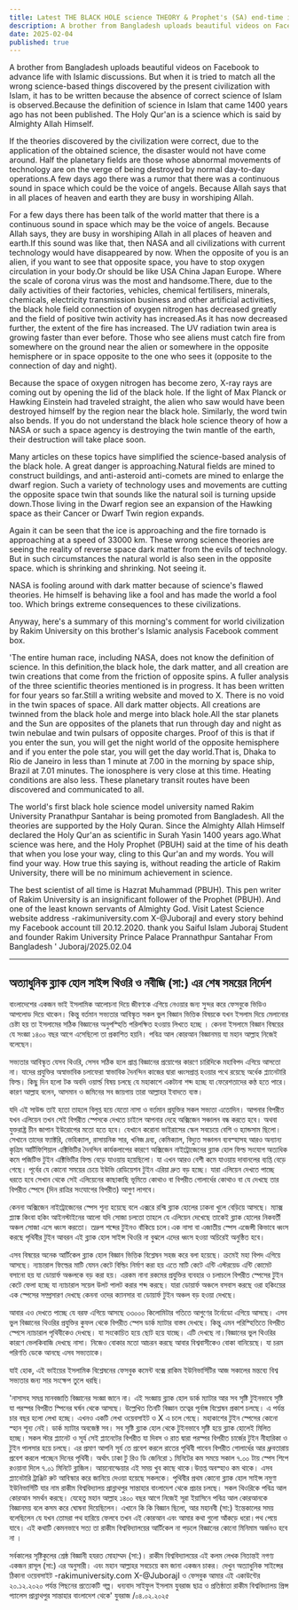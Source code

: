 ```yaml
---
title: Latest THE BLACK HOLE science THEORY & Prophet's (SA) end-time instructions
description: A brother from Bangladesh uploads beautiful videos on Facebook to advance life with Islamic discussions. But when it is tried to match all the wrong science-based things discovered by the present civilization with Islam, it has to be written because the absence of correct science of Islam is observed.Because the definition of science in Islam that came 1400 years ago has not been published.
date: 2025-02-04
published: true
---
```


A brother from Bangladesh uploads beautiful videos on Facebook to advance life with Islamic discussions. But when it is tried to match all the wrong science-based things discovered by the present civilization with Islam, it has to be written because the absence of correct science of Islam is observed.Because the definition of science in Islam that came 1400 years ago has not been published. The Holy Qur'an is a science which is said by Almighty Allah Himself.

If the theories discovered by the civilization were correct, due to the application of the obtained science, the disaster would not have come around. Half the planetary fields are those whose abnormal movements of technology are on the verge of being destroyed by normal day-to-day operations.A few days ago there was a rumor that there was a continuous sound in space which could be the voice of angels. Because Allah says that in all places of heaven and earth they are busy in worshiping Allah.

For a few days there has been talk of the world matter that there is a continuous sound in space which may be the voice of angels. Because Allah says, they are busy in worshiping Allah in all places of heaven and earth.If this sound was like that, then NASA and all civilizations with current technology would have disappeared by now. When the opposite of you is an alien, if you want to see that opposite space, you have to stop oxygen circulation in your body.Or should be like USA China Japan Europe. Where the scale of corona virus was the most and handsome.There, due to the daily activities of their factories, vehicles, chemical fertilisers, minerals, chemicals, electricity transmission business and other artificial activities, the black hole field connection of oxygen nitrogen has decreased greatly and the field of positive twin activity has increased.As it has now decreased further, the extent of the fire has increased. The UV radiation twin area is growing faster than ever before. Those who see aliens must catch fire from somewhere on the ground near the alien or somewhere in the opposite hemisphere or in space opposite to the one who sees it (opposite to the connection of day and night).

Because the space of oxygen nitrogen has become zero, X-ray rays are coming out by opening the lid of the black hole. If the light of Max Planck or Hawking Einstein had traveled straight, the alien who saw would have been destroyed himself by the region near the black hole.
Similarly, the word twin also bends. If you do not understand the black hole science theory of how a NASA or such a space agency is destroying the twin mantle of the earth, their destruction will take place soon.

Many articles on these topics have simplified the science-based analysis of the black hole. A great danger is approaching.Natural fields are mined to construct buildings, and anti-asteroid anti-comets are mined to enlarge the dwarf region. Such a variety of technology uses and movements are cutting the opposite space twin that sounds like the natural soil is turning upside down.Those living in the Dwarf region see an expansion of the Hawking space as their Cancer or Dwarf Twin region expands.

Again it can be seen that the ice is approaching and the fire tornado is approaching at a speed of 33000 km. These wrong science theories are seeing the reality of reverse space dark matter from the evils of technology. But in such circumstances the natural world is also seen in the opposite space. which is shrinking and shrinking. Not seeing it.

NASA is fooling around with dark matter
because of science's flawed theories. He himself is behaving like a fool and has made the world a fool too. Which brings extreme consequences to these civilizations.

Anyway, here's a summary of this morning's comment for world civilization by Rakim University on this brother's Islamic analysis Facebook comment box.

'The entire human race, including NASA, does not know the definition of science. In this definition,the black hole, the dark matter, and all creation are twin creations that come from the friction of opposite spins. A fuller analysis of the three scientific theories mentioned is in progress. It has been written for four years so far.Still a writing website and moved to X. There is no void in the twin spaces of space. All dark matter objects. All creations are twinned from the black hole and merge into black hole.All the star planets and the Sun are opposites of the planets that run through day and night as twin nebulae and twin pulsars of opposite charges. Proof of this is that if you enter the sun, you will get the night world of the opposite hemisphere and if you enter the pole star, you will get the day world.That is, Dhaka to Rio de Janeiro in less than 1 minute at 7.00 in the morning by space ship, Brazil at 7.01 minutes. The ionosphere is very close at this time. Heating conditions are also less. These planetary transit routes have been discovered and communicated to all.

The world's first black hole science model university named Rakim University Pranathpur Santahar is being promoted from Bangladesh. All the theories are supported by the Holy Quran. Since the Almighty Allah Himself declared the Holy Qur'an as scientific in Surah Yasin 1400 years ago.What science was here, and the Holy Prophet (PBUH) said at the time of his death that when you lose your way, cling to this Qur'an and my words. You will find your way. How true this saying is, without reading the article of Rakim University, there will be no minimum achievement in science.

The best scientist of all time is Hazrat Muhammad (PBUH). This pen writer of Rakim University is an insignificant follower of the Prophet (PBUH). And one of the least known servants of Almighty God. Visit Latest Science website address -rakimuniversity.com
X-@JuborajI and every story behind my Facebook account till 20.12.2020.
thank you
Saiful Islam Juboraj
Student and founder
Rakim University
Prince Palace
Prannathpur
Santahar
From Bangladesh '
Juboraj/2025.02.04

---

## অত‍্যাধুনিক ব্ল‍্যাক হোল সাইন্স থিওরি ও নবীজি (সা:) এর শেষ সময়ের নির্দেশ

বাংলাদেশের একজন ভাই ইসলামিক আলোচনা দিয়ে জীবণকে এগিয়ে নেওয়ার জন‍্য সুন্দর করে ফেস‍বুকে ভিডিও আপলোড দিয়ে থাকেন। কিন্তু  বর্তমান সভ‍্যতার আবিস্কৃত সকল ভুল বিজ্ঞান ভিত্তিক বিষয়কে যখন  ইসলাম দিয়ে মেলানোর চেষ্টা হয় তা ইসলামের সঠিক বিজ্ঞানের অনুপস্হিতি পরিলক্ষিত হওয়ায় লিখতে হচ্ছে  ।
কেননা ইসলামে বিজ্ঞান বিষয়ের যে সংজ্ঞা ১৪০০ বছর আগে এসেছিলো তা প্রকাশিত হয়নি। পবিত্র আল কোরআন বিজ্ঞানময় যা মহান আল্লাহ নিজেই বলেছেন।

সভ‍্যতার আবিস্কৃত যেসব থিওরি, সেসব সঠিক হলে প্রাপ্ত বিজ্ঞানের প্রয়োগের কারণে চারিদিকে মহাবিপদ এগিয়ে আসতো না। যাদের প্রযুক্তির অস্বাভাবিক চলাফেরা স্বাভাবিক দৈনন্দিন কাজের দ্বারা ধ্বংসপ্রাপ্ত হওয়ার পথে রয়েছে অর্ধেক প্ল‍্যানেটারি ফিল্ড। কিছু দিন হলো টক অবদি ওয়ার্ল্ড  বিষয় চলছে যে মহাকাশে একটানা শব্দ হচ্ছে যা ফেরেশতাদের কণ্ঠ হতে পারে। কারণ আল্লাহ বলেন, আসমান ও জমিনের সব জায়গায় তারা আল্লাহর ইবাদতে ব্যস্ত।

যদি এই সাউন্ড তাই হতো তাহলে বিলুপ্ত হয়ে যেতো নাসা ও বর্তমান প্রযুক্তির সকল সভ‍্যতা এতোদিন। আপনার বিপরীত যখন এলিয়েন তখন সেই বিপরীত স্পেসকে দেখতে চাইলে আপনার দেহে অক্সিজেন সঞ্চালন বন্ধ করতে হবে। অথবা যুক্তরাষ্ট্র চীন জাপান ইউরোপের মতো হতে হবে। যেখানে করোনা ভাইরাসের স্কেল সবচেয়ে বেশি ও হ‍্যান্ডসাম ছিলো। সেখানে তাদের ফ‍্যাক্টরি, ভেহিক‍্যাল, রাসায়নিক সার, খনিজ দ্রব‍্য, কেমিক‍্যাল, বিদ‍্যুত সঞ্চালন ব‍্যবস্হাসহ আরও অন‍্যান‍্য কৃত্রিম আর্টিফিশিয়াল এক্টিভিটির দৈনন্দিন কার্যকলাপের কারণে অক্সিজেন নাইট্রোজেনের ব্ল‍্যাক হোল ফিল্ড সংযোগ অত‍্যধিক কমে পজিটিভ টুইন এক্টিভিটির ফিল্ড বেড়ে যাওয়ায় হয়েছিলো। যা এখন আরও বেশী কমে  যাওয়ায় দাবানলের  ব‍্যপ্তি বেড়ে গেছে। পূর্বের যে কোনো সময়ের চেয়ে ইউভি রেডিয়েশন টুইন  এরিয়া দ্রুত বড় হচ্ছে। যারা এলিয়েন দেখতে পাচ্ছে ধরতে হবে সেখান থেকে সেই এলিয়েনের  কাছাকাছি ভূমিতে কোথাও বা বিপরীত গোলার্ধের কোথাও বা যে দেখছে তার বিপরীত স্পেসে (দিন রাত্রির সংযোগের বিপরীত) আগুণ লাগবে।

কেননা অক্সিজেন নাইট্রোজেনের স্পেস শূন‍্য হয়েছে বলে এক্সরে রশ্মি ব্ল‍্যাক হোলের ঢাকনা খুলে বেড়িয়ে আসছে। ম‍্যাক্স প্ল‍্যাঙ্ক কিংবা হকিং আইনস্টাইনের আলো যদি সোজা চলতো তাহলে যে এলিয়েন দেখেছে  তাকেই ব্ল‍্যাক হোলের নিকবর্তী অঞ্চল সোজা এসে ধ্বংস করতো। তদ্রুপ শব্দের টুইনও বাঁকিয়ে চলে।এক নাসা বা এজাতীয় স্পেস এজেন্সী কিভাবে ধ্বংস করছে পৃথিবীর টুইন আবরন এই ব্ল‍্যাক হোল সাইন্স থিওরি না বুঝলে এদের ধ্বংস হওয়া অচিরেই অনুষ্ঠিত হবে।

এসব বিষয়ের অনেক আর্টিকেল ব্ল‍্যাক হোল  বিজ্ঞান ভিত্তিক বিশ্লেষন সহজ করে বলা হয়েছে। ক্রমেই মহা বিপদ এগিয়ে আসছে। ন‍্যাচারাল ফিল্ডের মাটি যেমন কেটে বিল্ডিং নির্মাণ করা হয় এতে মাটি কেটে এন্টি এস্টরয়েড এন্টি কোমেট বসানো হয় যা ডোয়ার্ফ অঞ্চলকে বড় করা হয়। এরকম  নানা রকমের প্রযুক্তির ব‍্যবহার ও চলাচলে বিপরীত স্পেসের টুইন কেটে ফেলা হচ্ছে যা ন‍্যাচারাল সয়েল উলট পালট করার শব্দ করছে।  যারা ডোয়ার্ফ অঞ্চলে বসবাস করছে ওরা হকিংয়ের এক স্পেসের সম্প্রসারণ দেখছে কেননা ওদের ক‍্যানসার বা ডোয়ার্ফ টুইন অঞ্চল বড় হওয়া দেখছে।

আবার এও দেখতে পাচ্ছে যে বরফ এগিয়ে আসছে ৩৩০০০ কিলোমিটার গতিতে আগুণের টর্নোডো এগিয়ে আসছে। এসব ভুল বিজ্ঞানের থিওরির প্রযুক্তির কুফল থেকে বিপরীত স্পেস ডার্ক ম‍্যাটার বাস্তব দেখছে। কিন্তু এমন পরিস্হিতিতে বিপরীত স্পেসে ন‍্যাচারাল পৃথিবীকেও দেখছে। যা সংকোচিত হয়ে ছোট হয়ে যাচ্ছে। এটি দেখছে না।বিজ্ঞানের ভুল থিওরির কারণে ভেলকিবাজি দেখছে নাসা। নিজেও বোকার মতো আচরন করছে আবার বিশ্ববাসীকেও বোকা বানিয়েছে। যা চরম পরিণতি ডেকে আনছে এসব সভ‍্যতাকে।

যাই হোক, এই ভাইয়ের ইসলামিক বিশ্লেষনের ফেসবুক কমেন্ট বক্সে  রাকিম ইউনিভার্সিটির আজ সকালের মন্তব্যে বিশ্ব সভ্যতার জন‍্য সার সংক্ষেপ তুলে ধরছি।

'নাসাসহ সমগ্র মানবজাতি বিজ্ঞানের সংজ্ঞা জানে না। এই সংজ্ঞায় ব্ল‍্যাক হোল ডার্ক ম‍্যাটার আর সব সৃষ্টি টুইনভাবে সৃষ্টি যা পরস্পর বিপরীত স্পিনের ঘর্ষন থেকে আসছে। উল্লেখিত তিনটি বিজ্ঞান তত্বের পূর্নাঙ্গ বিশ্লেষন প্রকাশ চলছে। এ পর্যন্ত চার বছর হলো লেখা হচ্ছে। এখনও একটি লেখা ওয়েবসাইট ও X এ চলে গেছে। মহাকাশের টুইন স্পেসের কোনো স্হান শূন‍্য নেই। ডার্ক ম‍্যাটার অবজেক্ট সব। সব সৃষ্টি ব্ল‍্যাক হোল থেকে টুইনভাবে সৃষ্টি হয়ে ব্ল‍্যাক হোলেই মিলিত হচ্ছে। সকল স্টার প্ল‍্যানেট ও সূর্য সেই প্ল‍্যানেটের বিপরীত যা দিবস ও রাত দ্বারা পরস্পর বিপরীত চার্জের টুইন নীহারিকা ও টুইন পালসার হয়ে চলছে। এর প্রমাণ আপনি সূর্য তে প্রবেশ করলে রাতের পৃথিবী পাবেন বিপরীত গোলার্ধের আর ধ্রুবতারায় প্রবেশ করলে পাচ্ছেন দিনের পৃথিবী। অর্থাৎ ঢাকা টু রিও ডি জেনিরো ১ মিনিটের কম সময়ে সকাল ৭.০০ টায় স্পেস শিপে রওয়ানা দিলে ৭.০১ মিনিটে ব্লাজিল। আয়নোস্ফেয়ার এই সময় খুব কাছে থাকে।উত্তপ্ত অবস্হাও কম থাকে। এসব প্ল‍্যানেটারি ট্রাঞ্জিট রুট আবিস্কার করে জানিয়ে দেওয়া হয়েছে সকলকে। পৃথিবীর প্রথম কোনো ব্ল‍্যাক হোল সাইন্স নমুণা ইউনিভার্সিটি যার নাম রাকীম বিশ্ববিদ্যালয় প্রান্নাথপুর সান্তাহার বাংলাদেশ থেকে প্রচার চলছে। সকল থিওরিকে পবিত্র আল কোরআন সমর্থন করছে। যেহেতু মহান আল্লাহ ১৪০০ বছর আগে নিজেই সূরা ইয়াসিনে পবিত্র আল কোরআনকে বিজ্ঞানময় বলে  কসম করে ঘোষনা দিয়েছিলেন। এখানে কি কি বিজ্ঞান ছিলো, আর মহানবী (সা:) ইন্তেকালের সময় বলেছিলেন যে যখন তোমরা পথ হারিয়ে ফেলবে তখন এই কোরআন এবং আমার কথা গুলো আঁকড়ে ধরো।পথ পেয়ে যা‍বে। এই কথাটি কেমনভাবে সত‍্য তা রাকীম বিশ্ববিদ্যালয়ের আর্টিকেল না পড়লে বিজ্ঞানের কোনো মিনিমাম অর্জনও হবে না ।

সর্বকালের সৃষ্টিকুলের শ্রেষ্ঠ বিজ্ঞানী হযরত মোহাম্মদ (সা:)। রাকীম বিশ্ববিদ্যালয়ের এই  কলম লেখক নিতান্তই নগণ‍্য একজন রাসূল (সা:) এর অনুসারী। এবং   মহান আল্লাহর সবচেয়ে কম জানা একজন চাকর। দেখুন অত‍্যাধুনিক সাইন্সের ঠিকানা ওয়েবসাইট -rakimuniversity.com
X-@JuborajI
ও ফেসবুক আমার এই একাউন্টের ২০.১২.২০২০ পর্যন্ত পিছনের প্রত‍্যেকটি গল্প।
ধন‍্যবাদ
সাইফুল ইসলাম যুবরাজ
ছাত্র ও প্রতিষ্ঠাতা
রাকীম বিশ্ববিদ্যালয়
প্রিন্স প‍্যালেস
প্রান্নাথপুর
সান্তাহার
বাংলাদেশ থেকে'
যুবরাজ /০৪.০২.২০২৫
